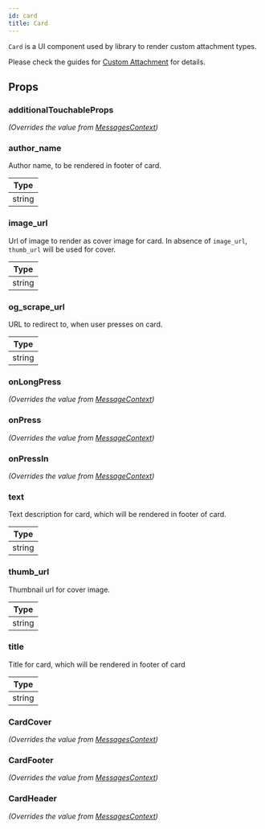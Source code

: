 ```yaml
---
id: card
title: Card
---
```




`Card` is a UI component used by library to render custom attachment types.

Please check the guides for [Custom Attachment](../guides/custom-attachment) for details.

## Props

### additionalTouchableProps

_(Overrides the value from [MessagesContext](../../contexts/messages-context))_

<AdditionalTouchableProps />

### author_name

Author name, to be rendered in footer of card.

| Type |
| - |
| string |

### image_url

Url of image to render as cover image for card. In absence of `image_url`, `thumb_url` will be used for cover.

| Type |
| - |
| string |

### og_scrape_url

URL to redirect to, when user presses on card.

| Type |
| - |
| string |

### onLongPress

_(Overrides the value from [MessageContext](../../contexts/message-context))_

<OnLongPress />

### onPress

_(Overrides the value from [MessageContext](../../contexts/message-context))_

<OnPress />

### onPressIn

_(Overrides the value from [MessageContext](../../contexts/message-context))_

<OnPressIn />

### text

Text description for card, which will be rendered in footer of card.

| Type |
| - |
| string |

### thumb_url

Thumbnail url for cover image.

| Type |
| - |
| string |

### title

Title for card, which will be rendered in footer of card

| Type |
| - |
| string |

### CardCover

_(Overrides the value from [MessagesContext](../../contexts/messages-context))_

<CardCover />

### CardFooter

_(Overrides the value from [MessagesContext](../../contexts/messages-context))_

<CardFooter />

### CardHeader

_(Overrides the value from [MessagesContext](../../contexts/messages-context))_

<CardHeader />
